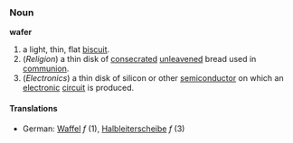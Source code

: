 ===Noun===
'''wafer'''

# a light, thin, flat [[biscuit]].
# (''Religion'') a thin disk of [[consecrate]]d [[unleavened]] bread used in [[communion]].
# (''Electronics'') a thin disk of silicon or other [[semiconductor]] on which an [[electronic]] [[circuit]] is produced.

====Translations====
*German: [[Waffel]] ''f'' (1), [[Halbleiterscheibe]] ''f'' (3)